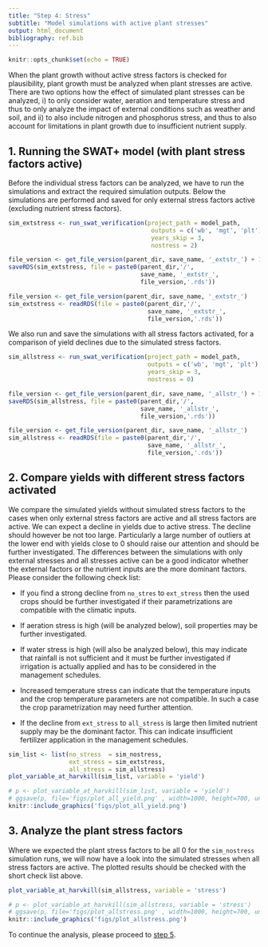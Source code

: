 ```yaml
---
title: "Step 4: Stress"
subtitle: "Model simulations with active plant stresses"
output: html_document
bibliography: ref.bib
---
```


```r
knitr::opts_chunk$set(echo = TRUE)
```

When the plant growth without active stress factors is checked for plausibility, plant growth must be analyzed when plant stresses are active. There are two options how the effect of simulated plant stresses can be analyzed, i) to only consider water, aeration and temperature stress and thus to only analyze the impact of external conditions such as weather and soil, and ii) to also include nitrogen and phosphorus stress, and thus to also account for limitations in plant growth due to insufficient nutrient supply. 

## 1. Running the SWAT+ model (with plant stress factors active) {#qa4_step1}

Before the individual stress factors can be analyzed, we have to run the simulations and extract the required simulation outputs. Below the simulations are performed and saved for only external stress factors active (excluding nutrient stress factors).

```r
sim_extstress <- run_swat_verification(project_path = model_path,
                                        outputs = c('wb', 'mgt', 'plt'),
                                        years_skip = 3,
                                        nostress = 2)

file_version <- get_file_version(parent_dir, save_name, '_extstr_') + 1
saveRDS(sim_extstress, file = paste0(parent_dir,'/', 
                                     save_name, '_extstr_', 
                                     file_version,'.rds'))
```

```r
file_version <- get_file_version(parent_dir, save_name, '_extstr_')
sim_extstress <- readRDS(file = paste0(parent_dir,'/', 
                                       save_name, '_extstr_', 
                                       file_version,'.rds'))
```

We also run and save the simulations with all stress factors activated, for a comparison of yield declines due to the simulated stress factors.

```r
sim_allstress <- run_swat_verification(project_path = model_path,
                                       outputs = c('wb', 'mgt', 'plt'),
                                       years_skip = 3,
                                       nostress = 0)

file_version <- get_file_version(parent_dir, save_name, '_allstr_') + 1
saveRDS(sim_allstress, file = paste0(parent_dir,'/', 
                                     save_name, '_allstr_', 
                                     file_version,'.rds'))
```

```r
file_version <- get_file_version(parent_dir, save_name, '_allstr_')
sim_allstress <- readRDS(file = paste0(parent_dir,'/', 
                                       save_name, '_allstr_', 
                                       file_version,'.rds'))
```

## 2. Compare yields with different stress factors activated {#qa4_step2}

We compare the simulated yields without simulated stress factors to the cases when only external stress factors are active and all stress factors are active. We can expect a decline in yields due to active stress. The decline should however be not too large. Particularly a large number of outliers at the lower end with yields close to 0 should raise our attention and should be further investigated. The differences between the simulations with only external stresses and all stresses active can be a good indicator whether the external factors or the nutrient inputs are the more dominant factors. Please consider the following check list:

- If you find a strong decline from `no_stres` to `ext_stress` then the used crops should be further investigated if their parametrizations are compatible with the climatic inputs. 

- If aeration stress is high (will be analyzed below), soil properties may be further investigated.

- If water stress is high (will also be analyzed below), this may indicate that rainfall is not sufficient and it must be further investigated if irrigation is actually applied and has to be considered in the management schedules.

- Increased temperature stress can indicate that the temperature inputs and the crop temperature parameters are not compatible. In such a case the crop parametrization may need further attention.

- If the decline from `ext_stress` to `all_stress` is large then limited nutrient supply may be the dominant factor. This can indicate insufficient fertilizer application in the management schedules.

```r
sim_list <- list(no_stress  = sim_nostress, 
                 ext_stress = sim_extstress, 
                 all_stress = sim_allstress)
plot_variable_at_harvkill(sim_list, variable = 'yield')
```

```r
# p <- plot_variable_at_harvkill(sim_list, variable = 'yield')
# ggsave(p, file='figs/plot_all_yield.png' , width=1000, height=700, units = 'px', dpi = 150)
knitr::include_graphics('figs/plot_all_yield.png')
```

## 3. Analyze the plant stress factors {#qa4_step3}

Where we expected the plant stress factors to be all 0 for the `sim_nostress` simulation runs, we will now have a look into the simulated stresses when all stress factors are active. The plotted results should be checked with the short check list above.

```r
plot_variable_at_harvkill(sim_allstress, variable = 'stress')
```

```r
# p <- plot_variable_at_harvkill(sim_allstress, variable = 'stress')
# ggsave(p, file='figs/plot_allstress.png' , width=1000, height=700, units = 'px', dpi = 150)
knitr::include_graphics('figs/plot_allstress.png')
```

To continue the analysis, please proceed to [step 5](../articles/qa-st5.html). 
